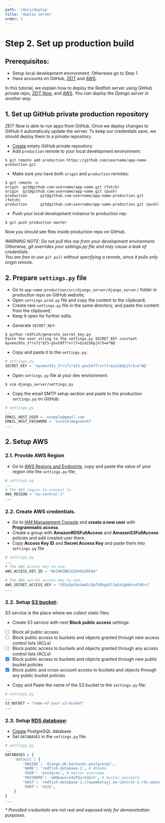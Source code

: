 ```yaml
---
path: '/docs/deploy'
title: 'deploy server'
order: 2
---
```


# Step 2. Set up production build

## Prerequisites:

- Setup local development environment. Otherwise go to Step 1.
- Have accounts on GitHub, [ZEIT](https://zeit.co/) and [AWS](https://aws.amazon.com/).

In this tutorial, we explain how to deploy the Redfish server using GitHub private repo, [ZEIT Now](https://zeit.co/), and [AWS](https://aws.amazon.com/). _You can deploy the Django server in another way._

## 1. Set up GitHub private production repository

ZEIT Now is able to run apps from GitHub. Once we deploy changes to GitHub it automaticaly update the server. To keep our credentials save, we should deploy them to a private repository.

- [Create](https://github.com/new) empty GitHub private repository
- Add `production` remote to your local development environment:

```shell
$ git remote add production https://github.com/username/app-name-production.git
```

- Make sure you have both `origin` and `production` remotes:

```shell
$ git remote -v
origin  git@github.com:username/app-name.git (fetch)
origin  git@github.com:username/app-name.git (push)
production      git@github.com:username/app-name-production.git (fetch)
production      git@github.com:username/app-name-production.git (push)
```

- Push your local development instance to production rep:

```shell
$ git push production master
```

Now you should see files inside production repo on GitHub.

_WARNING NOTE: Do not pull this rep from your development environment. Otherwise, git overrides your settings.py file and may cause a leak of credentials. \
You are free to use `git pull` without specifying a remote, since it pulls only origin remote._

## 2. Prepare `settings.py` file

- Go to `app-name-production/src/django_server/django_server/` folder in production repo on GitHub website;
- Open `settings.prod.py` file and copy the content to the clipboard;
- Create new `settings.py` file in the same directory, and paste the content from the clipboard;
- Keep it open for further edits.

* Generate `SECRET_KEY`:

```shell
$ python redfish/generate_secret_key.py
Paste the next string to the settings.py SECRET_KEY constant
kpvmoz93s_3*rs7i*$t5-g%x5df7!vr(7=$ie2$6pj%!5=e*8@
```

- Copy and paste it to the `settings.py`:

```python
# settings.py
SECRET_KEY = 'kpvmoz93s_3*rs7i*$t5-g%x5df7!vr(7=$ie2$6pj%!5=e*8@'
```

- Open `settings.py` file at your dev environment:

```shell
$ vim django_server/settings.py
```

- Copy the email SMTP setup section and paste to the production `settings.py` on GitHub:

```python
# settings.py
...
EMAIL_HOST_USER = 'example@gmail.com'
EMAIL_HOST_PASSWORD = 'vcnstblmegxxkvkf'
...
```

## 2. Setup AWS

### 2.1. Provide AWS Region

- Go to [AWS Regions and Endpoints](https://docs.aws.amazon.com/general/latest/gr/rande.html), copy and paste the value of your region into the `settings.py` file;

```python
# settings.py
...
# The AWS region to connect to.
AWS_REGION = "eu-central-1"
...
```

### 2.2. Create AWS credentials.

- Go to [IAM Management Console](https://console.aws.amazon.com/iam/home?#/users) and **create a new user** with **Programmatic access**.
- Create a group with **AmazonRDSFullAccess** and **AmazonS3FullAccess** policies and add created user there.
- Copy **Access Key ID** and **Secret Access Key** and paste them into `settings.py` file

```python
# settings.py
...
# The AWS access key to use.
AWS_ACCESS_KEY_ID = "AKIAR2BBJGZAVGG2RF6A"

# The AWS secret access key to use.
AWS_SECRET_ACCESS_KEY = "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"
...
```

### 2.2. Setup [S3 bucket](https://s3.console.aws.amazon.com/s3/):

S3 service is the place where we collect static files. <br/>

- Create S3 service with next **Block public access** settings:

* [ ] Block all public access
* [ ] Block public access to buckets and objects granted through new access control lists (ACLs)
* [ ] Block public access to buckets and objects granted through any access control lists (ACLs)
* [x] Block public access to buckets and objects granted through new public bucket policies
* [x] Block public and cross-account access to buckets and objects through any public bucket policies

- Copy and Paste the name of the S3 bucket to the `settings.py` file:

```python
# settings.py
...
S3_BUCKET = "name-of-your-s3-bucket"
...
```

### 2.3. Setup [RDS database](https://console.aws.amazon.com/rds/):

- [Create](https://console.aws.amazon.com/rds/home) PostgreSQL database
- Set `DATABASES` in the `settings.py` file:

```python
# settings.py
...
DATABASES = {
    'default': {
        'ENGINE': 'django.db.backends.postgresql',
        'NAME': 'redfish-database-1', # dbname
        'USER': 'postgres', # master username
        'PASSWORD': 'oWdpawvro4zPdxzVobch', # master password
        'HOST': 'redfish-database-1.c7awambotayj.eu-central-1.rds.amazonaws.com', # Endpoint
        'PORT': '5432',
    }
}
...
```

_\* Provided credentials are not real and exposed only for demonstration purposes._
